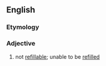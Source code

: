 ==English==
===Etymology===
{{prefix|en|non|refillable}}
===Adjective===
{{en-adj|-}}

# not [[refillable]]; unable to be [[refill]]ed
